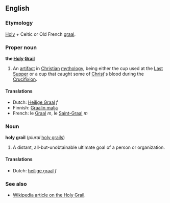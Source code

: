 ==English==
===Etymology===
[[Holy]] + Celtic or Old French [[graal]].

===Proper noun===
'''the [[Holy]] [[Grail]]'''

#An [[artifact]] in [[Christian]] [[mythology]], being either the cup used at the [[Last Supper]] or a cup that caught some of [[Christ]]'s blood during the [[Crucifixion]].

====Translations====
*Dutch: [[Heilige Graal]] ''f''
*Finnish: [[Graalin malja]]
*French: le [[Graal]] ''m'', le [[Saint-Graal]] ''m''

===Noun===
'''holy grail''' (''plural'' [[holy grails]])

#A distant, all-but-unobtainable ultimate goal of a person or organization.

====Translations====
*Dutch: [[heilige graal]] ''f''

===See also===
*[[w:Holy_Grail|Wikipedia article on the Holy Grail]].